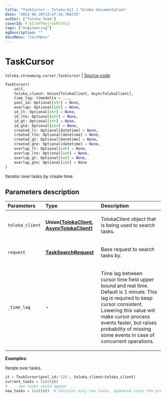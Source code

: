 ```yaml
---
title: "TaskCursor — Toloka-Kit | Toloka documentation"
date: "2023-06-20T13:47:18.786725"
author: ["Toloka Team"]
coverId: F_bIcOYF9yjrxkPZrXc3
tags: ["engineering"]
ogDescription: ""
docsMenu: "tkitMenu"
---
```


# TaskCursor

`toloka.streaming.cursor.TaskCursor` | [Source code](https://github.com/Toloka/toloka-kit/blob/v1.2.0/src/streaming/cursor.py#L293)

```python
TaskCursor(
    self,
    toloka_client: Union[TolokaClient, AsyncTolokaClient],
    time_lag: timedelta = ...,
    pool_id: Optional[str] = None,
    overlap: Optional[int] = None,
    id_lt: Optional[str] = None,
    id_lte: Optional[str] = None,
    id_gt: Optional[str] = None,
    id_gte: Optional[str] = None,
    created_lt: Optional[datetime] = None,
    created_lte: Optional[datetime] = None,
    created_gt: Optional[datetime] = None,
    created_gte: Optional[datetime] = None,
    overlap_lt: Optional[int] = None,
    overlap_lte: Optional[int] = None,
    overlap_gt: Optional[int] = None,
    overlap_gte: Optional[int] = None
)
```

Iterator over tasks by create time.

## Parameters description

| Parameters | Type | Description |
| :----------| :----| :-----------|
`toloka_client`|**Union\[[TolokaClient](/docs/toloka-kit/reference/toloka.client.TolokaClient), [AsyncTolokaClient](/docs/toloka-kit/reference/toloka.async_client.client.AsyncTolokaClient)\]**|<p>TolokaClient object that is being used to search tasks.</p>
`request`|**[TaskSearchRequest](/docs/toloka-kit/reference/toloka.client.search_requests.TaskSearchRequest)**|<p>Base request to search tasks by.</p>
`_time_lag`|**-**|<p>Time lag between cursor time field upper bound and real time. Default is 1 minute. This lag is required to keep cursor consistent. Lowering this value will make cursor process events faster, but raises probability of missing some events in case of concurrent operations.</p>

**Examples:**

Iterate over tasks.

```python
it = TaskCursor(pool_id='123', toloka_client=toloka_client)
current_tasks = list(it)
# ... new tasks could appear ...
new_tasks = list(it)  # Contains only new tasks, appeared since the previous call.
```